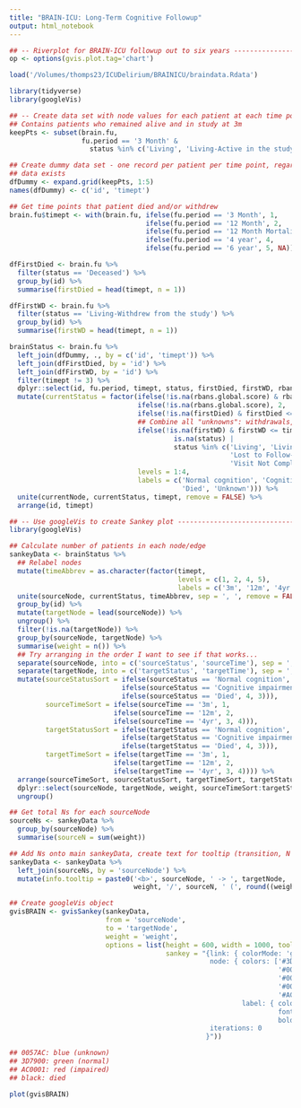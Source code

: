 ```yaml
---
title: "BRAIN-ICU: Long-Term Cognitive Followup"
output: html_notebook
---
```


```r
## -- Riverplot for BRAIN-ICU followup out to six years --------------------------------------------
op <- options(gvis.plot.tag='chart')

load('/Volumes/thomps23/ICUDelirium/BRAINICU/braindata.Rdata')

library(tidyverse)
library(googleVis)

## -- Create data set with node values for each patient at each time point -------------------------
## Contains patients who remained alive and in study at 3m
keepPts <- subset(brain.fu,
                  fu.period == '3 Month' &
                    status %in% c('Living', 'Living-Active in the study', 'Visit Not Completed'))$id

## Create dummy data set - one record per patient per time point, regardless of whether followup
## data exists
dfDummy <- expand.grid(keepPts, 1:5)
names(dfDummy) <- c('id', 'timept')

## Get time points that patient died and/or withdrew
brain.fu$timept <- with(brain.fu, ifelse(fu.period == '3 Month', 1,
                                  ifelse(fu.period == '12 Month', 2,
                                  ifelse(fu.period == '12 Month Mortality', 3,
                                  ifelse(fu.period == '4 year', 4,
                                  ifelse(fu.period == '6 year', 5, NA))))))

dfFirstDied <- brain.fu %>%
  filter(status == 'Deceased') %>%
  group_by(id) %>%
  summarise(firstDied = head(timept, n = 1))

dfFirstWD <- brain.fu %>%
  filter(status == 'Living-Withdrew from the study') %>%
  group_by(id) %>%
  summarise(firstWD = head(timept, n = 1))

brainStatus <- brain.fu %>%
  left_join(dfDummy, ., by = c('id', 'timept')) %>%
  left_join(dfFirstDied, by = 'id') %>%
  left_join(dfFirstWD, by = 'id') %>%
  filter(timept != 3) %>%
  dplyr::select(id, fu.period, timept, status, firstDied, firstWD, rbans.global.score) %>%
  mutate(currentStatus = factor(ifelse(!is.na(rbans.global.score) & rbans.global.score > 78, 1,
                                ifelse(!is.na(rbans.global.score), 2,
                                ifelse(!is.na(firstDied) & firstDied <= timept, 3,
                                ## Combine all "unknowns": withdrawals, no data entered, no test score
                                ifelse(!is.na(firstWD) & firstWD <= timept |
                                         is.na(status) |
                                         status %in% c('Living', 'Living-Active in the study',
                                                       'Lost to Follow-Up - Case Closed',
                                                       'Visit Not Completed'), 4, NA)))),
                                levels = 1:4,
                                labels = c('Normal cognition', 'Cognitive impairment',
                                           'Died', 'Unknown'))) %>%
  unite(currentNode, currentStatus, timept, remove = FALSE) %>%
  arrange(id, timept)

## -- Use googleVis to create Sankey plot ----------------------------------------------------------
library(googleVis)

## Calculate number of patients in each node/edge
sankeyData <- brainStatus %>%
  ## Relabel nodes
  mutate(timeAbbrev = as.character(factor(timept,
                                          levels = c(1, 2, 4, 5),
                                          labels = c('3m', '12m', '4yr', '6yr')))) %>%
  unite(sourceNode, currentStatus, timeAbbrev, sep = ', ', remove = FALSE) %>%
  group_by(id) %>%
  mutate(targetNode = lead(sourceNode)) %>%
  ungroup() %>%
  filter(!is.na(targetNode)) %>%
  group_by(sourceNode, targetNode) %>%
  summarise(weight = n()) %>%
  ## Try arranging in the order I want to see if that works...
  separate(sourceNode, into = c('sourceStatus', 'sourceTime'), sep = ', ', remove = FALSE) %>%
  separate(targetNode, into = c('targetStatus', 'targetTime'), sep = ', ', remove = FALSE) %>%
  mutate(sourceStatusSort = ifelse(sourceStatus == 'Normal cognition', 1,
                            ifelse(sourceStatus == 'Cognitive impairment', 2,
                            ifelse(sourceStatus == 'Died', 4, 3))),
         sourceTimeSort = ifelse(sourceTime == '3m', 1,
                          ifelse(sourceTime == '12m', 2,
                          ifelse(sourceTime == '4yr', 3, 4))),
         targetStatusSort = ifelse(targetStatus == 'Normal cognition', 1,
                            ifelse(targetStatus == 'Cognitive impairment', 2,
                            ifelse(targetStatus == 'Died', 4, 3))),
         targetTimeSort = ifelse(targetTime == '3m', 1,
                          ifelse(targetTime == '12m', 2,
                          ifelse(targetTime == '4yr', 3, 4)))) %>%
  arrange(sourceTimeSort, sourceStatusSort, targetTimeSort, targetStatusSort) %>%
  dplyr::select(sourceNode, targetNode, weight, sourceTimeSort:targetStatusSort) %>%
  ungroup()

## Get total Ns for each sourceNode
sourceNs <- sankeyData %>%
  group_by(sourceNode) %>%
  summarise(sourceN = sum(weight))

## Add Ns onto main sankeyData, create text for tooltip (transition, N / denom, %)
sankeyData <- sankeyData %>%
  left_join(sourceNs, by = 'sourceNode') %>%
  mutate(info.tooltip = paste0('<b>', sourceNode, ' -> ', targetNode, ':</b><br>',
                               weight, '/', sourceN, ' (', round((weight / sourceN)*100), '%)'))

```

```r
## Create googleVis object
gvisBRAIN <- gvisSankey(sankeyData,
                        from = 'sourceNode',
                        to = 'targetNode',
                        weight = 'weight',
                        options = list(height = 600, width = 1000, tooltip = "{isHtml:'True'}",
                                       sankey = "{link: { colorMode: 'gradient' },
                                                  node: { colors: ['#3D7900', '#3D7900', '#AC0001',
                                                                   '#0057AC', 'black', '#AC0001',
                                                                   '#0057AC', '#3D7900', '#AC0001',
                                                                   '#0057AC', 'black', '#3D7900',
                                                                   '#AC0001', '#0057AC', 'black'],
                                                          label: { color: '#003D79',
                                                                   fontSize: 14,
                                                                   bold: true } },
                                                  iterations: 0
                                                 }"))

## 0057AC: blue (unknown)
## 3D7900: green (normal)
## AC0001: red (impaired)
## black: died
```

```r
plot(gvisBRAIN)

```
